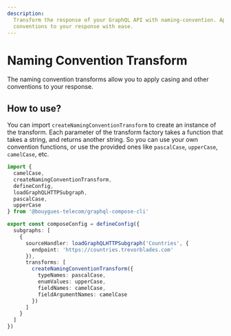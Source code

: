 ```yaml
---
description:
  Transform the response of your GraphQL API with naming-convention. Apply casing and other
  conventions to your response with ease.
---
```



# Naming Convention Transform

The naming convention transforms allow you to apply casing and other conventions to your response.

## How to use?

You can import `createNamingConventionTransform` to create an instance of the transform. Each
parameter of the transform factory takes a function that takes a string, and returns another string.
So you can use your own convention functions, or use the provided ones like `pascalCase`,
`upperCase`, `camelCase`, etc.

```ts filename="mesh.config.ts" {13-17}
import {
  camelCase,
  createNamingConventionTransform,
  defineConfig,
  loadGraphQLHTTPSubgraph,
  pascalCase,
  upperCase
} from '@bouygues-telecom/graphql-compose-cli'

export const composeConfig = defineConfig({
  subgraphs: [
    {
      sourceHandler: loadGraphQLHTTPSubgraph('Countries', {
        endpoint: 'https://countries.trevorblades.com'
      }),
      transforms: [
        createNamingConventionTransform({
          typeNames: pascalCase,
          enumValues: upperCase,
          fieldNames: camelCase,
          fieldArgumentNames: camelCase
        })
      ]
    }
  ]
})
```
